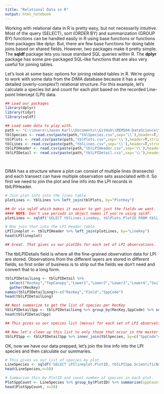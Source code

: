 ```yaml
---
title: "Relational Data in R"
output: html_notebook
---
```


Working with relational data in R is pretty easy, but not necessarily intuitive. Most of the query (SELECT), sort (ORDER BY) and summarization (GROUP BY) functions can be handled easily in R using base functions or functions from packages like dplyr. But, there are few base functions for doing table joins based on shared fields. However, two packages make it pretty simple. The __sqldf__ package lets you issue standard SQL queries within R. The __dplyr__ package has some pre-packaged SQL-like functions that are also very useful for joining tables.

Let's look at some basic options for joining related tables in R. We're going to work with some data from the DIMA database because it has a very detailed (overly-complex?) relational structure. For this example, let's calculate a species list and count for each plot based on the recorded Line-point Intercept (LPI) data.

```r
## Load our packages
library(dplyr)
library(tidyr)
library(sqldf)

## Load some data to play with.
path <- "C:\\Users\\Jason Karl\\Documents\\GitHub\\REM504-DataScience\\Practice_Datasets\\relational_data"
tblSpecies <- read.csv(paste(path,"tblSpecies.csv",sep='\\'),header=T,stringsAsFactors=F)
tblPlots <- read.csv(paste(path,"tblPlots.csv",sep='\\'),header=T,stringsAsFactors=F)
tblLines <- read.csv(paste(path,"tblLines.csv",sep='\\'),header=T,stringsAsFactors=F)
tblLPIHeader <- read.csv(paste(path,"tblLPIHeader.csv",sep='\\'),header=T,stringsAsFactors=F)
tblLPIDetail <- read.csv(paste(path,"tblLPIDetail.csv",sep='\\'),header=T,stringsAsFactors=F)

  
```
DIMA has a structure where a plot can consist of multiple lines (transects) and each transect can have multiple observation sets associated with it. So first we need to join the plot and line info into the LPI records in tblLPIHeader.

```r
# Join plot info into the lines table
plotLines <- tblLines %>% left_join(tblPlots, by="PlotKey")

## Or via sqldf which makes it easier to get just the fields we want.
#### NOTE: Don't use periods in object names if you're using sqldf. 
plotLines <- sqldf('SELECT tblLines.LineKey, tblPlots.PlotID FROM tblLines LEFT JOIN tblPlots ON tblLines.PlotKey = tblPlots.PlotKey')

# Now join that into the LPI Header table
LPIlineplot <- tblLPIHeader %>% left_join(plotLines, by="LineKey")
head(LPIlineplot)

## Great. That gives us our plotIDs for each set of LPI observations.
```


The tblLPIDetails field is where all the fine-grained observation data for LPI are stored. Observations from the different layers are stored in different fields, so first order of business is to strip out the fields we don't need and convert that to a long form.

```r
tblLPIDetailLong <- tblLPIDetail %>%
  select("RecKey","TopCanopy","Lower1","Lower2","Lower3","Lower4","SoilSurface") %>%
  gather(RecKey)
names(tblLPIDetailLong)<-c("RecKey","Field","SppCode")
head(tblLPIDetailLong)

## Next summarize to get the list of species per RecKey
tblLPIDetailSpp <- tblLPIDetailLong %>% group_by(RecKey,SppCode) %>% summarise(n=n())
head(tblLPIDetailSpp)

## This gives us our species list (messy) for each set of LPI observations

## Now let's clean up this list to only those that occur in the master species list and add the species names into it using dplyr
tblLPISpp <- tblLPIDetailSpp %>% inner_join(tblSpecies, by=c("SppCode"="SpeciesCode"))
```

OK, now we have our data prepped, let's join the line info into the LPI species and then calculate our summaries.

```r

# This gives us our list of species by plot.
LineSpecies <- sqldf('SELECT LPIlineplot.PlotID, tblLPISpp.ScientificName FROM tblLPISpp LEFT JOIN LPIlineplot ON tblLPISpp.RecKey=LPIlineplot.RecKey')
head(LineSpecies,n=50)

# Summarise this by PlotID and count number of species in each plot.
PlotSppCount <- LineSpecies %>% group_by(PlotID) %>% summarise(sppCount=n())
head(PlotSppCount, n=20)
```




